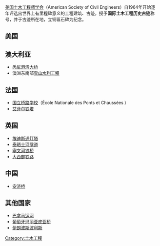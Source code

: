 [[美国土木工程师学会|美国土木工程师学会]]（American Society of Civil Engineers）自1964年开始逐年评选出世界上有里程碑意义的工程建筑、古迹，授予'''国际土木工程历史古迹'''称号，并于古迹所在地，立铜匾石碑为纪念。

== 美国 ==

== 澳大利亚 ==
* [[悉尼港湾大桥|悉尼港湾大桥]]
* 澳洲东南部[[雪山水利工程|雪山水利工程]]

== 法国 ==
* [[国立桥路学校|国立桥路学校]]（École Nationale des Ponts et Chaussées ）
* [[艾菲尔铁塔|艾菲尔铁塔]]

== 英国 ==
* [[埃迪斯通灯塔|埃迪斯通灯塔]]
* [[泰晤士河隧道|泰晤士河隧道]]
* [[塞文河铁桥|塞文河铁桥]]
* [[大西部铁路|大西部铁路]]

== 中国 ==
* [[赵州桥|安济桥]]

== 其他国家 ==
* [[巴拿马运河|巴拿马运河]]
* [[葡萄牙|葡萄牙]][[玛丽亚皮亚桥|玛丽亚皮亚桥]]
* [[伊朗|伊朗]][[波斯波利斯|波斯波利斯]]

[[Category:土木工程|Category:土木工程]]